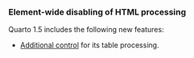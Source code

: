 ### Element-wide disabling of HTML processing

Quarto 1.5 includes the following new features:

-   [Additional control](/docs/prerelease/1.5/lua-table-processing.qmd) for its table processing.
